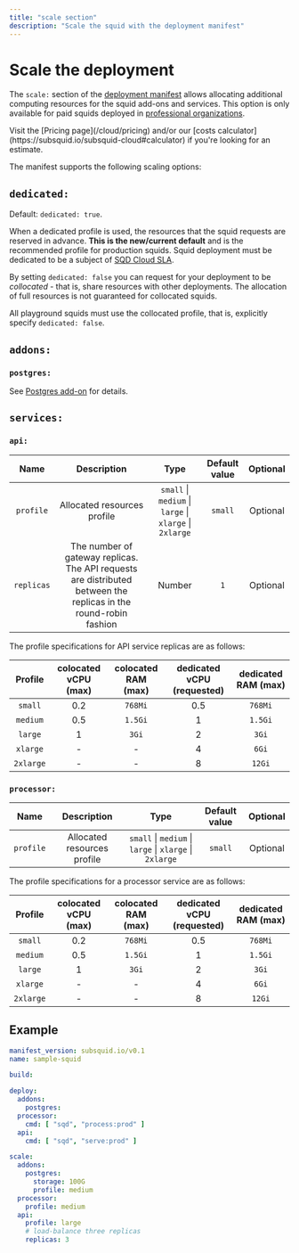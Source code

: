 ```yaml
---
title: "scale section"
description: "Scale the squid with the deployment manifest"
---
```


# Scale the deployment

The `scale:` section of the [deployment manifest](/cloud/reference/manifest) allows allocating additional computing resources for the squid add-ons and services. This option is only available for paid squids deployed in [professional organizations](/cloud/resources/organizations/#professional-organizations).

<Info>
Visit the [Pricing page](/cloud/pricing) and/or our [costs calculator](https://subsquid.io/subsquid-cloud#calculator) if you're looking for an estimate.
</Info>

The manifest supports the following scaling options:

## `dedicated:` 

Default: `dedicated: true`.

When a dedicated profile is used, the resources that the squid requests are reserved in advance. **This is the new/current default** and is the recommended profile for production squids. Squid deployment must be dedicated to be a subject of [SQD Cloud SLA](/cloud/pricing).

By setting `dedicated: false` you can request for your deployment to be _collocated_ - that is, share resources with other deployments. The allocation of full resources is not guaranteed for collocated squids.

All playground squids must use the collocated profile, that is, explicitly specify `dedicated: false`.

## `addons:`

### `postgres:`

See [Postgres add-on](/cloud/reference/pg) for details.

## `services:`

### `api:`

| Name        | Description  | Type      |Default value  | Optional   |  
|:-----------:|:------------:|:---------:|:--------------:|:----------:|
| `profile`  | Allocated resources profile              |  `small` \| `medium` \| `large` \| `xlarge` \| `2xlarge` | `small`         |   Optional     |
| `replicas`  | The number of gateway replicas. The API requests are distributed between the replicas in the round-robin fashion        | Number    |  `1`          |   Optional     |

The profile specifications for API service replicas are as follows:

| Profile | colocated vCPU (max) | colocated RAM (max) | dedicated vCPU (requested) | dedicated RAM (max) |
|:----:|:----:|:-------:|:-----:|:------:|
|`small`| 0.2 | `768Mi` | 0.5 | `768Mi` |
| `medium`| 0.5 | `1.5Gi` | 1 |  `1.5Gi` |
| `large` | 1 | `3Gi`| 2 | `3Gi` |
| `xlarge` | - | - | 4 | `6Gi` |
| `2xlarge` | - | - | 8 | `12Gi` |

### `processor:`

| Name        | Description  | Type      |Default value  | Optional   |  
|:-----------:|:------------:|:---------:|:--------------:|:----------:|
| `profile`  | Allocated resources profile      |  `small` \| `medium` \| `large` \| `xlarge` \| `2xlarge` | `small`         |   Optional     |

The profile specifications for a processor service are as follows:

| Profile | colocated vCPU (max) | colocated RAM (max) | dedicated vCPU (requested) | dedicated RAM (max) |
|:----:|:----:|:-------:|:-----:|:------:|
|`small`| 0.2 | `768Mi` | 0.5 | `768Mi` |
| `medium`| 0.5 | `1.5Gi` | 1 |  `1.5Gi` |
| `large` | 1 | `3Gi`| 2 | `3Gi` |
| `xlarge` | - | - | 4 | `6Gi` |
| `2xlarge` | - | - | 8 | `12Gi` |


## Example

```yaml title="squid.yaml"
manifest_version: subsquid.io/v0.1
name: sample-squid

build: 

deploy:
  addons:
    postgres: 
  processor:
    cmd: [ "sqd", "process:prod" ]
  api:
    cmd: [ "sqd", "serve:prod" ]

scale:
  addons:
    postgres:
      storage: 100G
      profile: medium
  processor:
    profile: medium
  api:
    profile: large
    # load-balance three replicas
    replicas: 3
```
